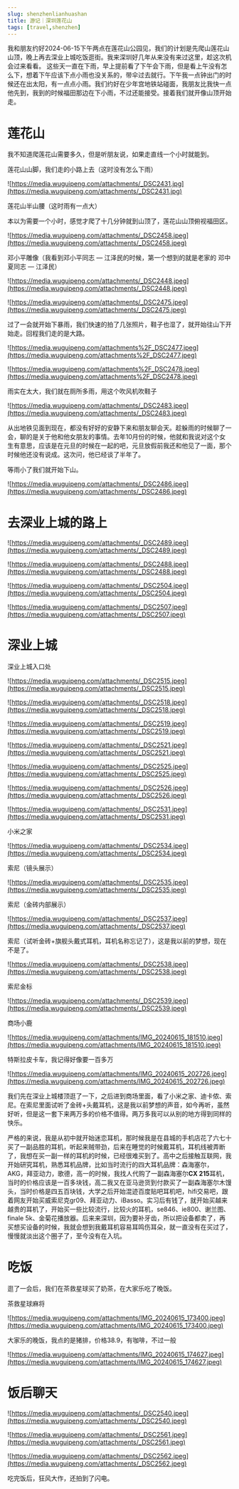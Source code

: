```yaml
---
slug: shenzhenlianhuashan
title: 游记｜深圳莲花山
tags: [travel,shenzhen]
--- 
```




我和朋友约好2024-06-15下午两点在莲花山公园见，我们的计划是先爬山莲花山山顶，晚上再去深业上城吃饭逛街。我来深圳好几年从来没有来过这里，趁这次机会过来看看。
这些天一直在下雨，早上提前看了下午会下雨，但是看上午没有怎么下，想着下午应该下点小雨也没关系的，带伞过去就行。下午我一点钟出门的时候还在出太阳，有一点点小雨。我们约好在少年宫地铁站碰面，我朋友比我快一点他先到，我到的时候福田那边在下小雨，不过还能接受。接着我们就开像山顶开始走。
<!-- truncate -->


# 莲花山

我不知道爬莲花山需要多久，但是听朋友说，如果走直线一个小时就能到。

莲花山山脚，我们走的小路上去（这时没有怎么下雨）

![https://media.wuguipeng.com/attachments/_DSC2431.jpg](https://media.wuguipeng.com/attachments/_DSC2431.jpg)

莲花山半山腰（这时雨有一点大）



<div className="video__wrapper">
    <ReactPlayer className="video__player" controls height="100%" url="https://media.wuguipeng.com/attachments/VID_20240615_142922.mp4" width="100%" />
</div>

本以为需要一个小时，感觉才爬了十几分钟就到山顶了，莲花山山顶俯视福田区。

![https://media.wuguipeng.com/attachments/_DSC2458.jpeg](https://media.wuguipeng.com/attachments/_DSC2458.jpeg)

邓小平雕像（我看到邓小平同志   — 江泽民的时候，第一个想到的就是老家的 邓中夏同志  — 江泽民）

![https://media.wuguipeng.com/attachments/_DSC2448.jpeg](https://media.wuguipeng.com/attachments/_DSC2448.jpeg)

![https://media.wuguipeng.com/attachments/_DSC2475.jpeg](https://media.wuguipeng.com/attachments/_DSC2475.jpeg)

过了一会就开始下暴雨，我们快速的拍了几张照片，鞋子也湿了，就开始往山下开始走。回程我们走的是大路。

![https://media.wuguipeng.com/attachments%2F_DSC2477.jpeg](https://media.wuguipeng.com/attachments%2F_DSC2477.jpeg)

![https://media.wuguipeng.com/attachments%2F_DSC2478.jpeg](https://media.wuguipeng.com/attachments%2F_DSC2478.jpeg)

雨实在太大，我们就在厕所多雨，用这个吹风机吹鞋子

![https://media.wuguipeng.com/attachments/_DSC2483.jpeg](https://media.wuguipeng.com/attachments/_DSC2483.jpeg)

从出地铁见面到现在，都没有好好的安静下来和朋友聊会天。趁躲雨的时候聊了一会，聊的是关于他和他女朋友的事情。去年10月份的时候，他就和我说对这个女生有意思，应该是在元旦的时候在一起的吧，元旦放假前我还和他见了一面，那个时候他还没有说成。这次问，他已经谈了半年了。

等雨小了我们就开始下山。

![https://media.wuguipeng.com/attachments/_DSC2486.jpeg](https://media.wuguipeng.com/attachments/_DSC2486.jpeg)

# 去深业上城的路上

![https://media.wuguipeng.com/attachments/_DSC2489.jpeg](https://media.wuguipeng.com/attachments/_DSC2489.jpeg)

![https://media.wuguipeng.com/attachments/_DSC2488.jpeg](https://media.wuguipeng.com/attachments/_DSC2488.jpeg)

![https://media.wuguipeng.com/attachments/_DSC2504.jpeg](https://media.wuguipeng.com/attachments/_DSC2504.jpeg)

![https://media.wuguipeng.com/attachments/_DSC2507.jpeg](https://media.wuguipeng.com/attachments/_DSC2507.jpeg)

# 深业上城

深业上城入口处

![https://media.wuguipeng.com/attachments/_DSC2515.jpeg](https://media.wuguipeng.com/attachments/_DSC2515.jpeg)

![https://media.wuguipeng.com/attachments/_DSC2518.jpeg](https://media.wuguipeng.com/attachments/_DSC2518.jpeg)

![https://media.wuguipeng.com/attachments/_DSC2519.jpeg](https://media.wuguipeng.com/attachments/_DSC2519.jpeg)

![https://media.wuguipeng.com/attachments/_DSC2521.jpeg](https://media.wuguipeng.com/attachments/_DSC2521.jpeg)

![https://media.wuguipeng.com/attachments/_DSC2525.jpeg](https://media.wuguipeng.com/attachments/_DSC2525.jpeg)

![https://media.wuguipeng.com/attachments/_DSC2526.jpeg](https://media.wuguipeng.com/attachments/_DSC2526.jpeg)

![https://media.wuguipeng.com/attachments/_DSC2531.jpeg](https://media.wuguipeng.com/attachments/_DSC2531.jpeg)

小米之家

![https://media.wuguipeng.com/attachments/_DSC2534.jpeg](https://media.wuguipeng.com/attachments/_DSC2534.jpeg)

索尼（镜头展示）

![https://media.wuguipeng.com/attachments/_DSC2535.jpeg](https://media.wuguipeng.com/attachments/_DSC2535.jpeg)

索尼（金砖内部展示）

![https://media.wuguipeng.com/attachments/_DSC2537.jpeg](https://media.wuguipeng.com/attachments/_DSC2537.jpeg)

索尼（试听金砖+旗舰头戴式耳机，耳机名称忘记了），这是我以前的梦想，现在不是了。

![https://media.wuguipeng.com/attachments/_DSC2538.jpeg](https://media.wuguipeng.com/attachments/_DSC2538.jpeg)

索尼金标

![https://media.wuguipeng.com/attachments/_DSC2539.jpeg](https://media.wuguipeng.com/attachments/_DSC2539.jpeg)

商场小鹿

![https://media.wuguipeng.com/attachments/IMG_20240615_181510.jpeg](https://media.wuguipeng.com/attachments/IMG_20240615_181510.jpeg)

特斯拉皮卡车，我记得好像要一百多万

![https://media.wuguipeng.com/attachments/IMG_20240615_202726.jpeg](https://media.wuguipeng.com/attachments/IMG_20240615_202726.jpeg)

我们先在深业上城楼顶逛了一下，之后进到商场里面，看了小米之家、迪卡侬、索尼。在索尼里面试听了金砖+头戴耳机，这是我以前梦想的声音，如今再听，虽然好听，但是这一套下来两万多的价格不值得。两万多我可以从别的地方得到同样的快乐。

严格的来说，我是从初中就开始迷恋耳机，那时候我是在县城的手机店花了六七十买了一副品胜的耳机，听起来贼带劲，后来在睡觉的时候戴耳机，耳机线被弄断了，我想在买一副一样的耳机的时候，已经很难买到了。高中之后接触互联网，我开始研究耳机，熟悉耳机品牌，比如当时流行的四大耳机品牌：森海塞尔，AKG，拜亚动力，歌德，高一的时候，我找人代购了一副森海塞尔**CX 215**耳机，当时的价格应该是一百多块钱，高二我又在亚马逊货到付款买了一副森海塞尔木馒头，当时价格是四五百块钱，大学之后开始混迹百度贴吧耳机吧，hifi交易吧，跟着网友开始买威索尼克gr09、拜亚动力、iBasso。实习后有钱了，就开始买越来越贵的耳机了，开始买一些比较流行，比较火的耳机，se846、ie800、谢兰图、finale 5k、金菊花播放器。后来来深圳，因为要补牙齿，所以把设备都卖了，再买想买设备的时候，我就会想到我戴耳机容易耳鸣伤耳朵，就一直没有在买过了，慢慢就淡出这个圈子了，至今没有在入坑。

# 吃饭

逛了一会后，我们在茶救星球买了奶茶，在大家乐吃了晚饭。

茶救星球麻将

![https://media.wuguipeng.com/attachments/IMG_20240615_173400.jpeg](https://media.wuguipeng.com/attachments/IMG_20240615_173400.jpeg)

大家乐的晚饭，我点的是猪排，价格38.9，有咖啡，不过一般

![https://media.wuguipeng.com/attachments/IMG_20240615_174627.jpeg](https://media.wuguipeng.com/attachments/IMG_20240615_174627.jpeg)

# 饭后聊天

![https://media.wuguipeng.com/attachments/_DSC2540.jpeg](https://media.wuguipeng.com/attachments/_DSC2540.jpeg)


<div className="video__wrapper">
    <ReactPlayer className="video__player" controls height="100%" url="https://media.wuguipeng.com/attachments%2FC0140.mp4" width="100%" />
</div>

![https://media.wuguipeng.com/attachments/_DSC2561.jpeg](https://media.wuguipeng.com/attachments/_DSC2561.jpeg)

![https://media.wuguipeng.com/attachments/_DSC2562.jpeg](https://media.wuguipeng.com/attachments/_DSC2562.jpeg)

吃完饭后，狂风大作，还拍到了闪电。